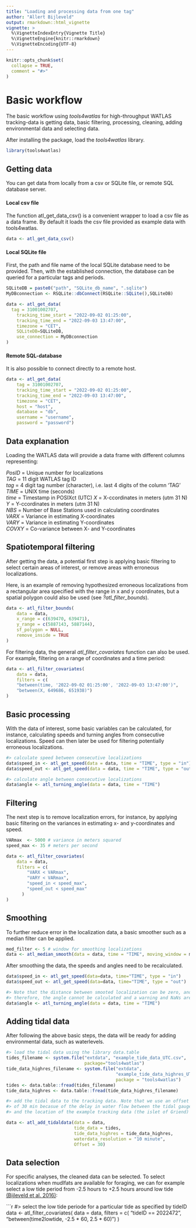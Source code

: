 ```yaml
---
title: "Loading and processing data from one tag"
author: "Allert Bijleveld"
output: rmarkdown::html_vignette
vignette: >
  %\VignetteIndexEntry{Vignette Title}
  %\VignetteEngine{knitr::rmarkdown}
  %\VignetteEncoding{UTF-8}
---
```


```r
knitr::opts_chunk$set(
  collapse = TRUE,
  comment = "#>"
)
```

# Basic workflow 

The basic workflow using *tools4watlas* for high-throughput WATLAS tracking-data is getting data, basic filtering, processing, cleaning, adding environmental data and selecting data.

After installing the package, load the *tools4watlas* library. 

```r
library(tools4watlas)
```

## Getting data

You can get data from locally from a csv or SQLite file, or remote SQL database server.  

#### Local csv file

The function atl_get_data_csv() is a convenient wrapper to load a csv file as a data frame. By default it loads the csv file provided as example data with tools4watlas.

```r
data <- atl_get_data_csv()
```

#### Local SQLite file

First, the path and file name of the local SQLite database need to be provided. Then, with the established connection, the database can be queried for a particular tags and periods.


```r
SQLiteDB = paste0("path", "SQLite_db_name", ".sqlite")
MyDBconnection <- RSQLite::dbConnect(RSQLite::SQLite(),SQLiteDB)

data <- atl_get_data(
  tag = 31001002707,
	tracking_time_start = "2022-09-02 01:25:00",
	tracking_time_end = "2022-09-03 13:47:00",
	timezone = "CET",
	SQLiteDB=SQLiteDB,
	use_connection = MyDBconnection
)
```

#### Remote SQL-database

It is also possible to connect directly to a remote host.

```r
data <- atl_get_data(
	tag = 31001002707,
	tracking_time_start = "2022-09-02 01:25:00",
	tracking_time_end = "2022-09-03 13:47:00",
	timezone = "CET",
	host = "host", 
	database = "db",
	username = "username",
	password = "password")			  
```

## Data explanation

Loading the WATLAS data will provide a data frame with different columns representing:  

*PosID*	=	Unique number for localizations \
*TAG* 	=	11 digit WATLAS tag ID \
*tag*	=	4 digit tag number (character), i.e. last 4 digits of the column 'TAG' \
*TIME*	=	UNIX time (seconds) \
*time*	= 	Timestamp in POSIXct (UTC)
*X*		=	X-ccordinates in meters (utm 31 N) \
*Y*		=	Y-ccordinates in meters (utm 31 N) \
*NBS*	=	Number of Base Stations used in calculating coordinates \
*VARX*	=	Variance in estimating X-coordinates \
*VARY*	=	Variance in estimating Y-coordinates \
*COVXY*	=	Co-variance between X- and Y-coordinates \

## Spatiotemporal filtering 

After getting the data, a potential first step is applying basic filtering to select certain areas of interest, or remove areas with erroneous localizations. 

Here, is an example of removing hypothesized erroneous localizations from a rectangular area specified with the range in x and y coordinates, but a spatial polygon could also be used (see *?atl_filter_bounds*). 

```r
data <- atl_filter_bounds(
	data = data,
	x_range = c(639470, 639471),
	y_range = c(5887143, 5887144),
	sf_polygon = NULL,
	remove_inside = TRUE
)
```

For filtering data, the general *atl_filter_covariates* function can also be used. For example, filtering on a range of coordinates and a time period:  

```r
data <- atl_filter_covariates(
	data = data,
	filters = c(
	"between(time, '2022-09-02 01:25:00', '2022-09-03 13:47:00')",
	"between(X, 649686, 651938)") 
)				
```

## Basic processing 

With the data of interest, some basic variables can be calculated, for instance, calculating speeds and turning angles from consecutive localizations. Speed can then later be used for filtering potentially erroneous localizations.

```r
#> calculate speed between consecutive localizations  		
data$speed_in <- atl_get_speed(data = data, time = "TIME", type = "in") 
data$speed_out <- atl_get_speed(data = data, time = "TIME", type = "out") 

#> calculate angle between consecutive localizations  		
data$angle <- atl_turning_angle(data = data, time = "TIME") 
```

## Filtering 

The next step is to remove localization errors, for instance, by applying basic filtering on the variances in estimating x- and y-coordinates and speed.  

```r
VARmax	<- 5000	# variance in meters squared
speed_max <- 35 # meters per second

data <- atl_filter_covariates(
	data = data,
	filters = c(
		"VARX < VARmax", 
		"VARY < VARmax",
		"speed_in < speed_max",
		"speed_out < speed_max"
	  )
)
```

## Smoothing  

To further reduce error in the localization data, a basic smoother such as a median filter can be applied.  

```r
med_filter <- 5	# window for smoothing localizations
data <- atl_median_smooth(data = data, time = "TIME", moving_window = med_filter)
```

After smoothing the data, the speeds and angles need to be recalculated.

```r
data$speed_in <- atl_get_speed(data=data, time="TIME", type = "in") 
data$speed_out <- atl_get_speed(data=data, time="TIME", type = "out") 

#> Note that the distance between smooted localization can be zero, and 
#> therefore, the angle cannot be calculated and a warning and NaNs are returned 	
data$angle <- atl_turning_angle(data = data, time = "TIME") 
```

## Adding tidal data 

After following the above basic steps, the data will be ready for adding environmental data, such as waterlevels.

```r
#> load the tidal data using the library data.table
tides_filename <- system.file("extdata", "example_tide_data_UTC.csv", 
                              package="tools4watlas")
tide_data_highres_filename <- system.file("extdata", 
                                          "example_tide_data_highres_UTC.csv", 
                                          package = "tools4watlas")
tides <- data.table::fread(tides_filename)
tide_data_highres <- data.table::fread(tide_data_highres_filename)

#> add the tidal data to the tracking data. Note that we use an offset 
#> of 30 min becasue of the delay in water flow between the tidal gauge 
#> and the location of the example tracking data (the islet of Griend)

data <- atl_add_tidaldata(data = data, 
                          tide_data = tides, 
                          tide_data_highres = tide_data_highres, 
                          waterdata_resolution = "10 minute", 
                          Offset = 30)
```


## Data selection  

For specific analyses, the cleaned data can be selected. To select localizations when mudlfats are available for foraging, we can for example select a low tide period from -2.5 hours to +2.5 hours around low tide [(Bijleveld et al. 2016)](https://royalsocietypublishing.org/doi/10.1098/rspb.2015.1557): 

```r
#> select the low tide periode for a particular tide as specified by tideID	
data <- atl_filter_covariates(
	data = data,
	filters = c(
	"tideID == 2022472",
	"between(time2lowtide, -2.5 * 60, 2.5 * 60)")
)